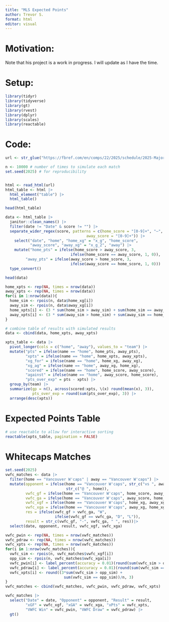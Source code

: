 ```yaml
---
title: "MLS Expected Points"
author: Trevor S.
format: html
editor: visual
---
```


# Motivation:

Note that his project is a work in progress. I will update as I have the time.

# Setup:

```r
library(tidyr)
library(tidyverse)
library(gt)
library(rvest)
library(dplyr)
library(scales)
library(reactable)
```

# Code:

```r
url <- str_glue("https://fbref.com/en/comps/22/2025/schedule/2025-Major-League-Soccer-Scores-and-Fixtures")

n <- 10000 # number of times to simulate each match
set.seed(2025) # for reproducibility


html <- read_html(url)
html_table <- html |> 
  html_element("table") |> 
  html_table() 

head(html_table)

data <- html_table |> 
  janitor::clean_names() |> 
  filter(date != "Date" & score != "") |>
  separate_wider_regex(score, patterns = c(home_score = "[0-9]+", "–", 
                                    away_score = "[0-9]+")) |>
    select("date", "home", "home_xg" = "x_g", "home_score", 
           "away_score", "away_xg" = "x_g_2", "away") |> 
    mutate("home_pts" = ifelse(home_score > away_score, 3, 
                             ifelse(home_score == away_score, 1, 0)), 
         "away_pts" = ifelse(away_score > home_score, 3, 
                             ifelse(away_score == home_score, 1, 0))) |>
  type_convert()

head(data)

home_xpts <- rep(NA, times = nrow(data))
away_xpts <- rep(NA, times = nrow(data))
for(i in 1:nrow(data)){
  home_sim <- rpois(n, data$home_xg[i])
  away_sim <- rpois(n, data$away_xg[i])
  home_xpts[i] <- (3 * sum(home_sim > away_sim) + sum(home_sim == away_sim))/n
  away_xpts[i] <- (3 * sum(away_sim > home_sim) + sum(away_sim == home_sim))/n
}

# combine table of results with simulated results
data <- cbind(data, home_xpts, away_xpts) 

xpts_table <- data |>
  pivot_longer(cols = c("home", "away"), values_to = "team") |> 
  mutate("pts" = ifelse(name == "home", home_pts, away_pts),
         "xpts" = ifelse(name == "home", home_xpts, away_xpts), 
         "xg_for" = ifelse(name == "home", home_xg, away_xg), 
         "xg_ag" = ifelse(name == "home", away_xg, home_xg), 
         "scored" = ifelse(name == "home", home_score, away_score), 
         "against" = ifelse(name == "home", away_score, home_score), 
         "pts_over_exp" = pts - xpts) |>
  group_by(team) |> 
  summarize(gp = n(), across(scored:xpts, \(x) round(mean(x), 3)), 
            pts_over_exp = round(sum(pts_over_exp), 3)) |> 
  arrange(desc(xpts)) 
```

# Expected Points Table

```r
# use reactable to allow for interactive sorting
reactable(xpts_table, pagination = FALSE)
```

# Whitecaps Matches

```r
set.seed(2025)
vwfc_matches <- data |> 
  filter(home == "Vancouver W'caps" | away == "Vancouver W'caps") |> 
  mutate(opponent = ifelse(home == "Vancouver W'caps", str_c("vs ", away), 
                           str_c("@ ", home)), 
         vwfc_gf = ifelse(home == "Vancouver W'caps", home_score, away_score),
         vwfc_ga = ifelse(home == "Vancouver W'caps", away_score, home_score),
         vwfc_xgf = ifelse(home == "Vancouver W'caps", home_xg, away_xg),
         vwfc_xga = ifelse(home == "Vancouver W'caps", away_xg, home_xg),
         res = ifelse(vwfc_gf > vwfc_ga, "W", 
                      ifelse(vwfc_gf == vwfc_ga, "D", "L")), 
         result = str_c(vwfc_gf, "-", vwfc_ga, " ", res))|> 
  select(date, opponent, result, vwfc_xgf, vwfc_xga)

vwfc_pwin <- rep(NA, times = nrow(vwfc_matches))
vwfc_pdraw <- rep(NA, times = nrow(vwfc_matches))
vwfc_xpts <- rep(NA, times = nrow(vwfc_matches))
for(i in 1:nrow(vwfc_matches)){
  vwfc_sim <- rpois(n, vwfc_matches$vwfc_xgf[i])
  opp_sim <- rpois(n, vwfc_matches$vwfc_xga[i])
  vwfc_pwin[i] <- label_percent(accuracy = 0.01)(round(sum(vwfc_sim > opp_sim) / n, 4))
  vwfc_pdraw[i] <- label_percent(accuracy = 0.01)(round(sum(vwfc_sim == opp_sim) / n, 4))
  vwfc_xpts[i] <- round((3*sum(vwfc_sim > opp_sim) + 
                          sum(vwfc_sim == opp_sim))/n, 3)
}
vwfc_matches <- cbind(vwfc_matches, vwfc_pwin, vwfc_pdraw, vwfc_xpts)

vwfc_matches |> 
  select("Date" = date, "Opponent" = opponent, "Result" = result, 
         "xGF" = vwfc_xgf, "xGA" = vwfc_xga, "xPts" = vwfc_xpts, 
         "VWFC Win" = vwfc_pwin, "VWFC Draw" = vwfc_pdraw) |> 
  gt()
```
